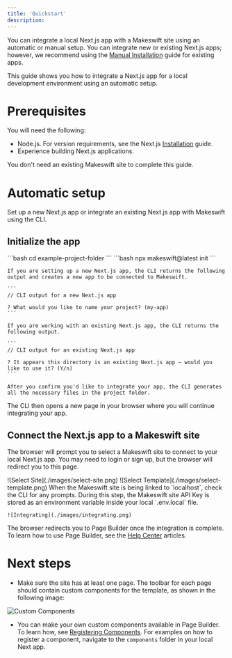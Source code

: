 ```yaml
---
title: 'Quickstart'
description: 
---
```


You can integrate a local Next.js app with a Makeswift site using an automatic or manual setup. You can integrate new or existing Next.js apps; however, we recommend using the [Manual Installation](/guides/manual-installation) guide for existing apps. 

This guide shows you how to integrate a Next.js app for a local development environment using an automatic setup. 

# Prerequisites

You will need the following:
- Node.js. For version requirements, see the Next.js [Installation](https://nextjs.org/docs/getting-started/installation) guide.
- Experience building Next.js applications.

You don't need an existing Makeswift site to complete this guide. 

# Automatic setup

Set up a new Next.js app or integrate an existing Next.js app with Makeswift using the CLI.

## Initialize the app

<Steps>
  <Step title="Navigate into a project folder or into the root directory for an existing project">
    ```bash
    cd example-project-folder
    ```
  </Step>
  <Step title="Perform the following command in the CLI">
    ```bash
    npx makeswift@latest init
    ```
    
    If you are setting up a new Next.js app, the CLI returns the following output and creates a new app to be connected to Makeswift.
    
    ``` 
    // CLI output for a new Next.js app
    
    ? What would you like to name your project? (my-app)
    ```
    
    If you are working with an existing Next.js app, the CLI returns the following output. 
    
    ```
    // CLI output for an existing Next.js app
    
    ? It appears this directory is an existing Next.js app — would you like to use it? (Y/n)
    ```

    After you confirm you'd like to integrate your app, the CLI generates all the necessary files in the project folder.
  </Step>
</Steps>

The CLI then opens a new page in your browser where you will continue integrating your app.

## Connect the Next.js app to a Makeswift site

The browser will prompt you to select a Makeswift site to connect to your local Next.js app. You may need to login or sign up, but the browser will redirect you to this page.

<Steps>
  <Step title="Select an existing site or create a new one">
    ![Select Site](./images/select-site.png)
  </Step>
  <Step title="Pick a template (optional)">
    ![Select Template](./images/select-template.png)
  </Step>
  <Step title="Check the CLI for prompts">
    When the Makeswift site is being linked to `localhost`, check the CLI for any prompts. During this step, the Makeswift site API Key is stored as an environment variable inside your local `.env.local` file.

    ![Integrating](./images/integrating.png)
  </Step>
</Steps>

The browser redirects you to Page Builder once the integration is complete. To learn how to use Page Builder, see the [Help Center](https://help.makeswift.com/) articles.

# Next steps

- Make sure the site has at least one page. The toolbar for each page should contain custom components for the template, as shown in the following image:

![Custom Components](./images/custom-components.png)

- You can make your own custom components available in Page Builder. To learn how, see [Registering Components](/essentials/components). For examples on how to register a component, navigate to the `components` folder in your local Next app.  
